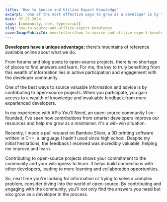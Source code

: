 ```yaml
---
title: 'How to Source and Utilize Expert Knowledge'
excerpt: 'One of the most effective ways to grow as a developer is by tapping into the vast pool of knowledge available in the developer community.'
date: 07-23-2024
tags: [community, dev, typescript]
slug: how-to-source-and-utilize-expert-knowledge
coverImagePublicId: newsletters/how-to-source-and-utilize-expert-knowledge/cover
---
```


**Developers have a unique advantage:** there's mountains of reference available online about what we do.

From forums and blog posts to open-source projects, there is no shortage of places to find answers and learn. For me, the key to truly benefiting from this wealth of information lies in active participation and engagement with the developer community.

One of the best ways to source valuable information and advice is by contributing to open-source projects. When you participate, you gain access to a wealth of knowledge and invaluable feedback from more experienced developers.

In my experience with APIs You'll Need, an open-source community I co-founded, I've seen how contributions from smarter developers improve our resources and help me grow as a maintainer. It's a win-win situation.

Recently, I made a pull request on Bamboo Slicer, a 3D printing software written in C++, a language I hadn't used since high school. Despite my initial hesitations, the feedback I received was incredibly valuable, helping me improve and learn.

Contributing to open-source projects shows your commitment to the community and your willingness to learn. It helps build connections with other developers, leading to more learning and collaboration opportunities.

So, next time you're looking for information or trying to solve a complex problem, consider diving into the world of open-source. By contributing and engaging with the community, you'll not only find the answers you need but also grow as a developer in the process.
